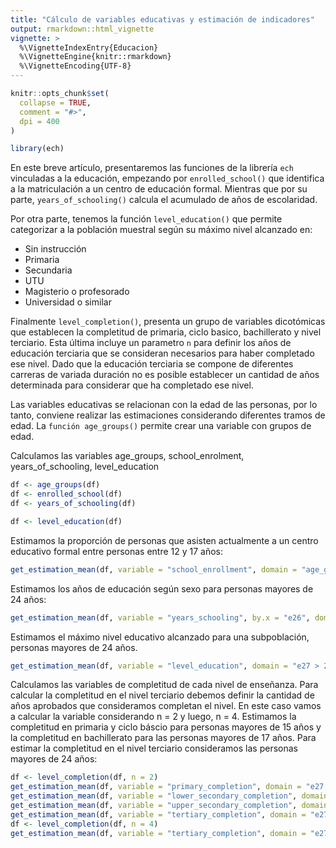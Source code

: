 ---
title: "Cálculo de variables educativas y estimación de indicadores"
output: rmarkdown::html_vignette
vignette: >
  %\VignetteIndexEntry{Educacion}
  %\VignetteEngine{knitr::rmarkdown}
  %\VignetteEncoding{UTF-8}
---

```{r, include = FALSE}
knitr::opts_chunk$set(
  collapse = TRUE,
  comment = "#>",
  dpi = 400
)
```

```{r setup}
library(ech)
```

En este breve artículo, presentaremos las funciones de la librería `ech` vinculadas a la educación, empezando por `enrolled_school()` que identifica a la matriculación a un centro de educación formal. Mientras que por su parte,  `years_of_schooling()` calcula el acumulado de años de escolaridad. 

Por otra parte, tenemos la función `level_education()` que permite categorizar a la población muestral según su máximo nivel alcanzado en:

* Sin instrucción
* Primaria
* Secundaria
* UTU
* Magisterio o profesorado 
* Universidad o similar

Finalmente `level_completion()`, presenta un grupo de variables dicotómicas que establecen la completitud de primaria, ciclo basico, bachillerato y nivel terciario. Esta última incluye un parametro `n` para definir los años  de educación terciaria que se consideran necesarios para haber completado ese nivel. Dado que la educación terciaria se compone de diferentes carreras de variada duración no es posible establecer un cantidad de años determinada para considerar que ha completado ese nivel.

Las variables educativas se relacionan con la edad de las personas, por lo tanto, conviene realizar las estimaciones considerando diferentes tramos de edad. La `función age_groups()` permite crear una variable con grupos de edad.

Calculamos las variables age_groups, school_enrolment, years_of_schooling, level_education

```{r eval = FALSE}
df <- age_groups(df)
df <- enrolled_school(df)
df <- years_of_schooling(df)

df <- level_education(df)
```

Estimamos la proporción de personas que asisten actualmente a un centro educativo formal entre personas entre 12 y 17 años:

```{r eval = FALSE}
get_estimation_mean(df, variable = "school_enrollment", domain = "age_groups == 3", level = "i", ids = "upm", estrato = "estrato")
```

Estimamos los años de educación según sexo para personas mayores de 24 años:

```{r eval = FALSE}
get_estimation_mean(df, variable = "years_schooling", by.x = "e26", domain = "e27 > 24", level = "i", ids = "upm", estrato = "estrato")

```

Estimamos el máximo nivel educativo alcanzado para una subpoblación, personas mayores de 24 años.

```{r eval = FALSE}
get_estimation_mean(df, variable = "level_education", domain = "e27 > 24", level = "i")
```

Calculamos las variables de completitud de cada nivel de enseñanza. Para calcular la completitud en el nivel terciario debemos definir la cantidad de años aprobados que consideramos completan el nivel. En este caso vamos a calcular la variable considerando n = 2 y luego, n = 4. Estimamos la completitud en primaria y ciclo báscio para personas mayores de 15 años y la completitud en bachillerato para las personas mayores de 17 años. Para estimar la completitud en el nivel terciario consideramos las personas mayores de 24 años:

```{r eval = FALSE}
df <- level_completion(df, n = 2)
get_estimation_mean(df, variable = "primary_completion", domain = "e27 > 15", level = "i")
get_estimation_mean(df, variable = "lower_secondary_completion", domain = "e27 > 15", level = "i")
get_estimation_mean(df, variable = "upper_secondary_completion", domain = "e27 > 17", level = "i")
get_estimation_mean(df, variable = "tertiary_completion", domain = "e27 > 24", level = "i")
df <- level_completion(df, n = 4)
get_estimation_mean(df, variable = "tertiary_completion", domain = "e27 > 24", level = "i")
```
